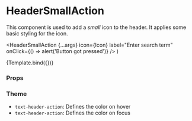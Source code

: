 
<Meta
  title="Components/Header/HeaderSmallAction"
  component={HeaderSmallAction}
/>

# HeaderSmallAction

This component is used to add a _small_ icon to the header. It applies some basic styling for the icon.

  <HeaderSmallAction
    {...args}
    icon={Icon}
    label="Enter search term"
    onClick={() => alert('Button got pressed')}
  />
)

<Canvas>
  <Story name="Default">{Template.bind({})}</Story>
</Canvas>

### Props

<ArgsTable story="Default" />

### Theme

- `text-header-action`: Defines the color on hover
- `text-header-action`: Defines the color on focus

